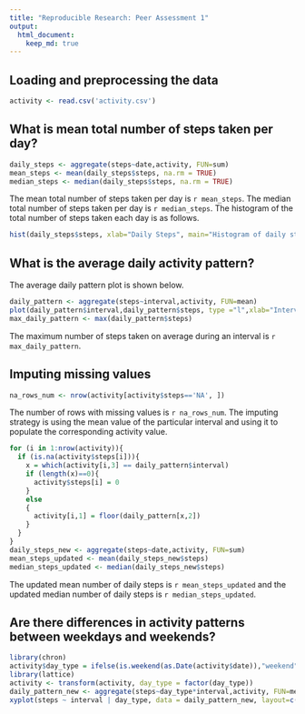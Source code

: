 ```yaml
---
title: "Reproducible Research: Peer Assessment 1"
output: 
  html_document:
    keep_md: true
---
```



## Loading and preprocessing the data
```r
activity <- read.csv('activity.csv')
```

## What is mean total number of steps taken per day?
```r
daily_steps <- aggregate(steps~date,activity, FUN=sum)
mean_steps <- mean(daily_steps$steps, na.rm = TRUE)
median_steps <- median(daily_steps$steps, na.rm = TRUE)
```
The mean total number of steps taken per day is `r mean_steps`. The median total number of steps taken per day is `r median_steps`. 
The histogram of the total number of steps taken each day is as follows.
```r
hist(daily_steps$steps, xlab="Daily Steps", main="Histogram of daily steps")
```

## What is the average daily activity pattern?
The average daily pattern plot is shown below.
```r
daily_pattern <- aggregate(steps~interval,activity, FUN=mean)
plot(daily_pattern$interval,daily_pattern$steps, type ="l",xlab="Interval",ylab="Mean daily steps")
max_daily_pattern <- max(daily_pattern$steps)
```
The maximum number of steps taken on average during an interval is `r max_daily_pattern`.

## Imputing missing values
```r
na_rows_num <- nrow(activity[activity$steps=='NA', ])
```
The number of rows with missing values is `r na_rows_num`.
The imputing strategy is using the mean value of the particular interval and using it to populate the corresponding activity value.
```r
for (i in 1:nrow(activity)){
  if (is.na(activity$steps[i])){
    x = which(activity[i,3] == daily_pattern$interval)
    if (length(x)==0){
      activity$steps[i] = 0
    }
    else
    {
      activity[i,1] = floor(daily_pattern[x,2])
    }
  }
}
daily_steps_new <- aggregate(steps~date,activity, FUN=sum)
mean_steps_updated <- mean(daily_steps_new$steps)
median_steps_updated <- median(daily_steps_new$steps)
```
The updated mean number of daily steps is `r mean_steps_updated` and the updated median number of daily steps is `r median_steps_updated`.

## Are there differences in activity patterns between weekdays and weekends?
```r
library(chron)
activity$day_type = ifelse(is.weekend(as.Date(activity$date)),"weekend","weekday")
library(lattice)
activity <- transform(activity, day_type = factor(day_type))
daily_pattern_new <- aggregate(steps~day_type*interval,activity, FUN=mean)
xyplot(steps ~ interval | day_type, data = daily_pattern_new, layout=c(1,2), type = "l")
```

```r

```
